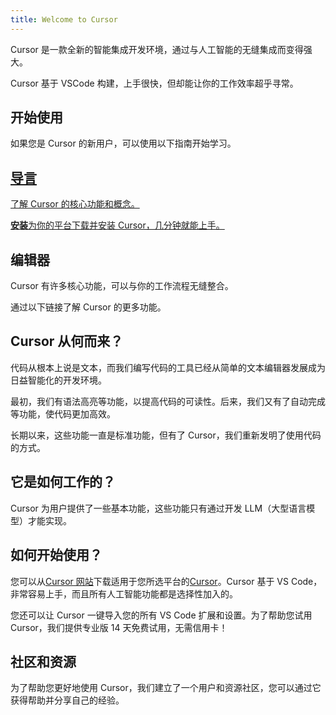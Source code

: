 ```yaml
---
title: Welcome to Cursor
---
```

 
Cursor 是一款全新的智能集成开发环境，通过与人工智能的无缝集成而变得强大。

Cursor 基于 VSCode 构建，上手很快，但却能让你的工作效率超乎寻常。

## 开始使用

如果您是 Cursor 的新用户，可以使用以下指南开始学习。

## [导言](https://docs.cursor.com/get-started/introduction)

[了解 Cursor 的核心功能和概念。](https://docs.cursor.com/get-started/introduction)

[**安装**为你的平台下载并安装 Cursor，几分钟就能上手。](https://docs.cursor.com/get-started/installation)

## 编辑器

Cursor 有许多核心功能，可以与你的工作流程无缝整合。

通过以下链接了解 Cursor 的更多功能。

## Cursor 从何而来？

代码从根本上说是文本，而我们编写代码的工具已经从简单的文本编辑器发展成为日益智能化的开发环境。

最初，我们有语法高亮等功能，以提高代码的可读性。后来，我们又有了自动完成等功能，使代码更加高效。

长期以来，这些功能一直是标准功能，但有了 Cursor，我们重新发明了使用代码的方式。

## 它是如何工作的？

Cursor 为用户提供了一些基本功能，这些功能只有通过开发 LLM（大型语言模型）才能实现。

## 如何开始使用？

您可以从[Cursor 网站](https://www.cursor.com/)下载适用于您所选平台的[Cursor](https://www.cursor.com/)。Cursor 基于 VS Code，非常容易上手，而且所有人工智能功能都是选择性加入的。

您还可以让 Cursor 一键导入您的所有 VS Code 扩展和设置。为了帮助您试用 Cursor，我们提供专业版 14 天免费试用，无需信用卡！

## 社区和资源

为了帮助您更好地使用 Cursor，我们建立了一个用户和资源社区，您可以通过它获得帮助并分享自己的经验。